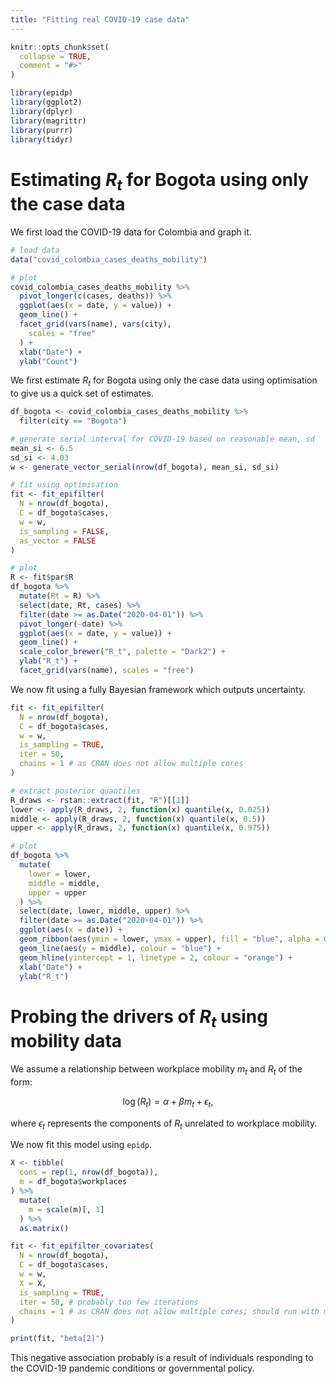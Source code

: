 ```yaml
---
title: "Fitting real COVID-19 case data"
---
```


```r
knitr::opts_chunk$set(
  collapse = TRUE,
  comment = "#>"
)
```

```r
library(epidp)
library(ggplot2)
library(dplyr)
library(magrittr)
library(purrr)
library(tidyr)
```

# Estimating $R_t$ for Bogota using only the case data
We first load the COVID-19 data for Colombia and graph it.
```r
# load data
data("covid_colombia_cases_deaths_mobility")

# plot
covid_colombia_cases_deaths_mobility %>%
  pivot_longer(c(cases, deaths)) %>%
  ggplot(aes(x = date, y = value)) +
  geom_line() +
  facet_grid(vars(name), vars(city),
    scales = "free"
  ) +
  xlab("Date") +
  ylab("Count")
```
We first estimate $R_t$ for Bogota using only the case data using optimisation to give us a quick set of estimates.
```r
df_bogota <- covid_colombia_cases_deaths_mobility %>%
  filter(city == "Bogota")

# generate serial interval for COVID-19 based on reasonable mean, sd
mean_si <- 6.5
sd_si <- 4.03
w <- generate_vector_serial(nrow(df_bogota), mean_si, sd_si)

# fit using optimisation
fit <- fit_epifilter(
  N = nrow(df_bogota),
  C = df_bogota$cases,
  w = w,
  is_sampling = FALSE,
  as_vector = FALSE
)

# plot
R <- fit$par$R
df_bogota %>%
  mutate(Rt = R) %>%
  select(date, Rt, cases) %>%
  filter(date >= as.Date("2020-04-01")) %>%
  pivot_longer(-date) %>%
  ggplot(aes(x = date, y = value)) +
  geom_line() +
  scale_color_brewer("R_t", palette = "Dark2") +
  ylab("R_t") +
  facet_grid(vars(name), scales = "free")
```
We now fit using a fully Bayesian framework which outputs uncertainty.
```r
fit <- fit_epifilter(
  N = nrow(df_bogota),
  C = df_bogota$cases,
  w = w,
  is_sampling = TRUE,
  iter = 50,
  chains = 1 # as CRAN does not allow multiple cores
)

# extract posterior quantiles
R_draws <- rstan::extract(fit, "R")[[1]]
lower <- apply(R_draws, 2, function(x) quantile(x, 0.025))
middle <- apply(R_draws, 2, function(x) quantile(x, 0.5))
upper <- apply(R_draws, 2, function(x) quantile(x, 0.975))

# plot
df_bogota %>%
  mutate(
    lower = lower,
    middle = middle,
    upper = upper
  ) %>%
  select(date, lower, middle, upper) %>%
  filter(date >= as.Date("2020-04-01")) %>%
  ggplot(aes(x = date)) +
  geom_ribbon(aes(ymin = lower, ymax = upper), fill = "blue", alpha = 0.6) +
  geom_line(aes(y = middle), colour = "blue") +
  geom_hline(yintercept = 1, linetype = 2, colour = "orange") +
  xlab("Date") +
  ylab("R_t")
```

# Probing the drivers of $R_t$ using mobility data
We assume a relationship between workplace mobility $m_t$ and $R_t$ of the form:

$$
\log(R_t) = \alpha + \beta m_t + \epsilon_t,
$$

where $\epsilon_t$ represents the components of $R_t$ unrelated to workplace mobility.

We now fit this model using `epidp`.

```r
X <- tibble(
  cons = rep(1, nrow(df_bogota)),
  m = df_bogota$workplaces
) %>%
  mutate(
    m = scale(m)[, 1]
  ) %>%
  as.matrix()

fit <- fit_epifilter_covariates(
  N = nrow(df_bogota),
  C = df_bogota$cases,
  w = w,
  X = X,
  is_sampling = TRUE,
  iter = 50, # probably too few iterations
  chains = 1 # as CRAN does not allow multiple cores; should run with more cores
)

print(fit, "beta[2]")
```
This negative association probably is a result of individuals responding to the COVID-19 pandemic conditions or governmental policy.
